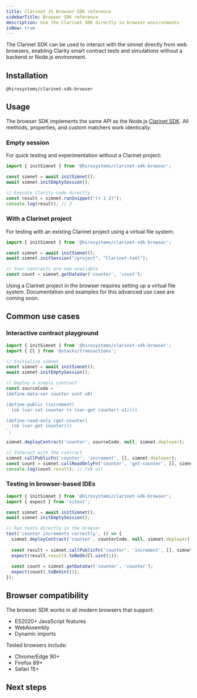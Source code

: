 ```yaml
---
title: Clarinet JS Browser SDK reference
sidebarTitle: Browser SDK reference
description: Use the Clarinet SDK directly in browser environments
isNew: true
---
```


The Clarinet SDK can be used to interact with the simnet directly from web browsers, enabling Clarity smart contract tests and simulations without a backend or Node.js environment.

## Installation

```package-install
@hirosystems/clarinet-sdk-browser
```

## Usage

The browser SDK implements the same API as the Node.js [Clarinet SDK](/tools/clarinet/clarinet-js-sdk/sdk-reference). All methods, properties, and custom matchers work identically.

### Empty session

For quick testing and experimentation without a Clarinet project:

```ts
import { initSimnet } from '@hirosystems/clarinet-sdk-browser';

const simnet = await initSimnet();
await simnet.initEmptySession();

// Execute Clarity code directly
const result = simnet.runSnippet("(+ 1 2)");
console.log(result); // 3
```

### With a Clarinet project

For testing with an existing Clarinet project using a virtual file system:

```ts
import { initSimnet } from '@hirosystems/clarinet-sdk-browser';

const simnet = await initSimnet();
await simnet.initSession("/project", "Clarinet.toml");

// Your contracts are now available
const count = simnet.getDataVar('counter', 'count');
```

<Callout type="info" title="Virtual file system">
Using a Clarinet project in the browser requires setting up a virtual file system. Documentation and examples for this advanced use case are coming soon.
</Callout>

## Common use cases

### Interactive contract playground

```ts
import { initSimnet } from '@hirosystems/clarinet-sdk-browser';
import { Cl } from '@stacks/transactions';

// Initialize simnet
const simnet = await initSimnet();
await simnet.initEmptySession();

// Deploy a simple contract
const sourceCode = `
(define-data-var counter uint u0)

(define-public (increment)
  (ok (var-set counter (+ (var-get counter) u1))))

(define-read-only (get-counter)
  (ok (var-get counter)))
`;

simnet.deployContract('counter', sourceCode, null, simnet.deployer);

// Interact with the contract
simnet.callPublicFn('counter', 'increment', [], simnet.deployer);
const count = simnet.callReadOnlyFn('counter', 'get-counter', [], simnet.deployer);
console.log(count.result); // (ok u1)
```

### Testing in browser-based IDEs

```ts
import { initSimnet } from '@hirosystems/clarinet-sdk-browser';
import { expect } from 'vitest';

const simnet = await initSimnet();
await simnet.initEmptySession();

// Run tests directly in the browser
test('counter increments correctly', () => {
  simnet.deployContract('counter', counterCode, null, simnet.deployer);
  
  const result = simnet.callPublicFn('counter', 'increment', [], simnet.deployer);
  expect(result.result).toBeOk(Cl.uint(1));
  
  const count = simnet.getDataVar('counter', 'counter');
  expect(count).toBeUint(1);
});
```

## Browser compatibility

The browser SDK works in all modern browsers that support:
- ES2020+ JavaScript features
- WebAssembly
- Dynamic imports

Tested browsers include:
- Chrome/Edge 90+
- Firefox 89+
- Safari 15+

## Next steps

<Cards>
  <NextCard
    href="/tools/clarinet/sdk-reference"
    title="Clarinet SDK reference"
    description="View the complete API documentation for all available methods"
  />
</Cards>